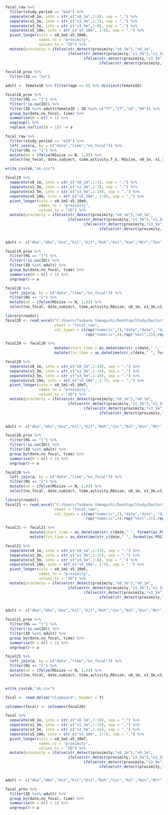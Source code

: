 ```r
focal_raw %>% 
  filter(study_period == "m18") %>% 
  separate(x0_1m, into = str_c("x0_1m",1:4), sep = ",") %>% 
  separate(x1_3m, into = str_c("x1_3m",1:7), sep = ",") %>% 
  separate(x3_5m, into = str_c("x3_5m",1:8), sep = ",") %>% 
  separate(x5_10m, into = str_c("x5_10m", 1:6), sep = ",") %>% 
  pivot_longer(cols = x0_1m1:x5_10m6,
               names_to = "proximity",
               values_to = "ID") %>% 
  mutate(proximity = ifelse(str_detect(proximity,"x0_1m"),"x0_1m",
                            ifelse(str_detect(proximity,"x1_3m"),"x1_3m",
                                   ifelse(str_detect(proximity,"x3_5m"),"x3_5m",
                                          ifelse(str_detect(proximity,"x5_10m"),"x5_10m","NA"))))) -> focal18_prox

focal18_prox %>% 
  filter(ID == "ka")

adult <- female18 %>% filter(age >= 6) %>% distinct(femaleID)

focal18_prox %>% 
  filter(RG == "1") %>% 
  filter(!is.na(ID)) %>% 
  filter(ID %in% adult$femaleID | ID %in% c("TY","IT","LK","KR")) %>% 
  group_by(date,no_focal, time) %>% 
  summarise(N = n() + 1) %>% 
  ungroup() %>% 
  replace_na(list(N = 1)) -> a

focal_raw %>%
  filter(study_period == "m18") %>% 
  left_join(a, by = c("date","time","no_focal")) %>% 
  filter(RG == "1") %>% 
  mutate(ok = ifelse(RGsize == N, 1,0)) %>% 
  select(no_focal, date,subject, time,activity,T_G, RGsize, x0_1m, x1_3m,x3_5m,x5_10m,N,ok) -> ok

write_csv(ok,"ok.csv")

focal19 %>% 
  separate(x0_1m, into = str_c("x0_1m",1:5), sep = ",") %>% 
  separate(x1_3m, into = str_c("x1_3m",1:7), sep = ",") %>% 
  separate(x3_5m, into = str_c("x3_5m",1:10), sep = ",") %>% 
  separate(x5_10m, into = str_c("x5_10m", 1:9), sep = ",") %>% 
  pivot_longer(cols = x0_1m1:x5_10m9,
               names_to = "proximity",
               values_to = "ID") %>% 
  mutate(proximity = ifelse(str_detect(proximity,"x0_1m"),"x0_1m",
                            ifelse(str_detect(proximity,"x1_3m"),"x1_3m",
                                   ifelse(str_detect(proximity,"x3_5m"),"x3_5m",
                                          ifelse(str_detect(proximity,"x5_10m"),"x5_10m","NA"))))) -> focal19_prox


adult <- c("Aka","Ako","Anz","Kil","Kit","Koh","Kol","Kun","Ntr","Ten","Tot","Tam","Mik","Mif","Mal","Mei","TY","IT","KR","LK","Hen","Hot","Kur")

focal19_prox %>% 
  filter(RG == "1") %>% 
  filter(!is.na(ID)) %>% 
  filter(ID %in% adult) %>% 
  group_by(date,no_focal, time) %>% 
  summarise(N = n() + 1) %>% 
  ungroup()-> a

focal19 %>% 
  left_join(a, by = c("date","time","no_focal")) %>% 
  filter(RG == "1") %>% 
  mutate(ok = ifelse(RGsize == N, 1,0)) %>% 
  select(no_focal, date,subject, time,activity,RGsize, x0_1m, x1_3m,x3_5m,x5_10m,N,ok) -> ok
```

```r
library(readxl)
focal20 <- read_excel("C:/Users/Tsubasa Yamaguchi/Desktop/Study/DoctorStudy/data/2020mating/2020mating_raw.xlsx",
                      sheet = "focal_raw",
                      col_types = c(rep("numeric",2),"date","date", "date",rep("text",1),rep("numeric",2), rep("text",3),
                                    rep("numeric",4),rep("text",21),rep("numeric",2),rep("text",8)))

focal20 <- focal20 %>% 
                      mutate(start_time = as_datetime(str_c(date," ", format(as.POSIXct(focal20$start_time), format = "%H:%M:%S")))) %>% 
                      mutate(fin_time = as_datetime(str_c(date," ", format(as.POSIXct(focal20$fin_time), format = "%H:%M:%S")))) 


```

```r
focal20 %>% 
  separate(x0_1m, into = str_c("x0_1m",1:10), sep = ",") %>% 
  separate(x1_3m, into = str_c("x1_3m",1:14), sep = ",") %>% 
  separate(x3_5m, into = str_c("x3_5m",1:16), sep = ",") %>% 
  separate(x5_10m, into = str_c("x5_10m", 1:7), sep = ",") %>% 
  pivot_longer(cols = x0_1m1:x5_10m7,
               names_to = "proximity",
               values_to = "ID") %>% 
  mutate(proximity = ifelse(str_detect(proximity,"x0_1m"),"x0_1m",
                            ifelse(str_detect(proximity,"x1_3m"),"x1_3m",
                                   ifelse(str_detect(proximity,"x3_5m"),"x3_5m",
                                          ifelse(str_detect(proximity,"x5_10m"),"x5_10m","NA"))))) -> focal20_prox


adult <- c("Aka","Ako","Anz","Kil","Kit","Koh","Coc","Kol","Kun","Ntr","Ntm","Ten","Tot","Tam","Trt","Mik","Mif","Mal","Mei","TY","IT","KR","KM","Hen","Hot")

focal20_prox %>% 
  filter(RG == "1") %>% 
  filter(!is.na(ID)) %>% 
  filter(ID %in% adult) %>% 
  group_by(date,no_focal, time) %>% 
  summarise(N = n() + 1) %>% 
  ungroup()-> a

focal20 %>% 
  left_join(a, by = c("date","time","no_focal")) %>% 
  filter(RG == "1") %>% 
  mutate(ok = ifelse(RGsize == N, 1,0)) %>% 
  select(no_focal, date,subject, time,activity,RGsize, x0_1m, x1_3m,x3_5m,x5_10m,N,ok) -> ok
```

```r
library(readxl)
focal21 <- read_excel("C:/Users/Tsubasa Yamaguchi/Desktop/Study/DoctorStudy/data/2021mating/2021mating_raw.xlsx",
                      sheet = "focal_raw",
                      col_types = c(rep("numeric",2),"date","date", "date",rep("text",1),rep("numeric",2), rep("text",3),
                                    rep("numeric",4),rep("text",21),rep("numeric",2),rep("text",8))) 

focal21 <- focal21 %>% 
           mutate(start_time = as_datetime(str_c(date," ", format(as.POSIXct(focal21$start_time), format = "%H:%M:%S")))) %>% 
           mutate(fin_time = as_datetime(str_c(date," ", format(as.POSIXct(focal21$fin_time), format = "%H:%M:%S")))) 
```

```r

focal21 %>% 
  separate(x0_1m, into = str_c("x0_1m",1:11), sep = ",") %>% 
  separate(x1_3m, into = str_c("x1_3m",1:15), sep = ",") %>% 
  separate(x3_5m, into = str_c("x3_5m",1:8), sep = ",") %>% 
  separate(x5_10m, into = str_c("x5_10m", 1:5), sep = ",") %>% 
  pivot_longer(cols = x0_1m1:x5_10m5,
               names_to = "proximity",
               values_to = "ID") %>% 
  mutate(proximity = ifelse(str_detect(proximity,"x0_1m"),"x0_1m",
                            ifelse(str_detect(proximity,"x1_3m"),"x1_3m",
                                   ifelse(str_detect(proximity,"x3_5m"),"x3_5m",
                                          ifelse(str_detect(proximity,"x5_10m"),"x5_10m","NA"))))) -> focal21_prox


adult <- c("Aka","Ako","Anz","Kil","Kit","Koh","Coc","Kol","Kun","Ntr","Ntm","Ten","Tot","Tam","Trt","Mik","Mif","Mal","Mei","TY","IT","KR","KM","Hen","Hot","Har")

focal21_prox %>% 
  filter(RG == "1") %>% 
  filter(!is.na(ID)) %>% 
  filter(ID %in% adult) %>% 
  group_by(date,no_focal, time) %>% 
  summarise(N = n() + 1) %>% 
  ungroup()-> a

focal21 %>% 
  left_join(a, by = c("date","time","no_focal")) %>% 
  filter(RG == "1") %>% 
  mutate(ok = ifelse(RGsize == N, 1,0)) %>% 
  select(no_focal, date,subject, time,activity,RGsize, x0_1m, x1_3m,x3_5m,x5_10m,N,ok) -> ok


write_csv(ok,"ok.csv")
```


```r
focal <- read.delim("clipboard", header = T)

colnames(focal) <- colnames(focal20)

focal %>% 
  separate(x0_1m, into = str_c("x0_1m",1:10), sep = ",") %>% 
  separate(x1_3m, into = str_c("x1_3m",1:14), sep = ",") %>% 
  separate(x3_5m, into = str_c("x3_5m",1:16), sep = ",") %>% 
  separate(x5_10m, into = str_c("x5_10m", 1:7), sep = ",") %>% 
  pivot_longer(cols = x0_1m1:x5_10m7,
               names_to = "proximity",
               values_to = "ID") %>% 
  mutate(proximity = ifelse(str_detect(proximity,"x0_1m"),"x0_1m",
                            ifelse(str_detect(proximity,"x1_3m"),"x1_3m",
                                   ifelse(str_detect(proximity,"x3_5m"),"x3_5m",
                                          ifelse(str_detect(proximity,"x5_10m"),"x5_10m","NA"))))) -> focal_prox


adult <- c("Aka","Ako","Anz","Kil","Kit","Koh","Coc","Kol","Kun","Ntr","Ntm","Ten","Tot","Tam","Trt","Mik","Mif","Mal","Mei","TY","IT","KR","KM","Hen","Hot","Har")

focal_prox %>% 
  filter(ID %in% adult) %>% 
  group_by(date,no_focal, time) %>% 
  summarise(N = n() + 1) %>% 
  ungroup()-> a

```


